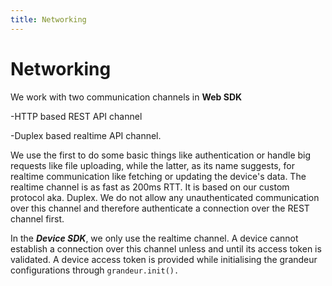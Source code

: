 ```yaml
---
title: Networking
---
```

# Networking

We work with two communication channels in **Web SDK** 

-HTTP based REST API channel 

-Duplex based realtime API channel.

 We use the first to do some basic things like authentication or handle big requests like file uploading, while the latter, as its name suggests, for realtime communication like fetching or updating the device's data. The realtime channel is as fast as 200ms RTT. It is based on our custom protocol aka. Duplex. We do not allow any unauthenticated communication over this channel and therefore authenticate a connection over the REST channel first.

In the ***Device SDK***, we only use the realtime channel. A device cannot establish a connection over this channel unless and until its access token is validated. A device access token is provided while initialising the grandeur configurations through `grandeur.init().`